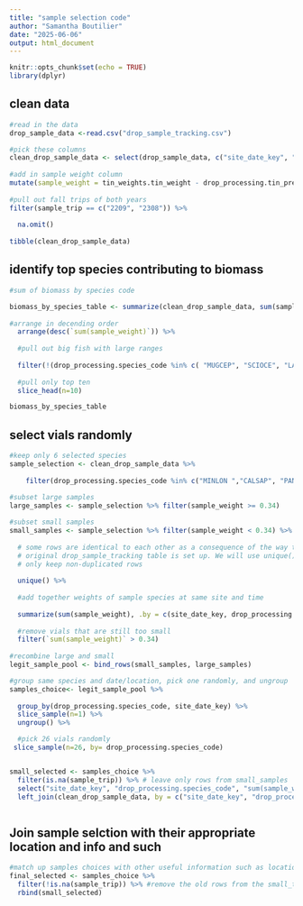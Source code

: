 ```yaml
---
title: "sample selection code"
author: "Samantha Boutilier"
date: "2025-06-06"
output: html_document
---
```


```r
knitr::opts_chunk$set(echo = TRUE)
library(dplyr)
```


## clean data 
```r
#read in the data 
drop_sample_data <-read.csv("drop_sample_tracking.csv") 

#pick these columns
clean_drop_sample_data <- select(drop_sample_data, c("site_date_key", "sample_trip", "drop_processing.species_code","drop_processing.tin_preweight", "tin_weights.tin_weight", "final_vial", "grinding_inventory.box_code", "grinding_inventory.box_position" )) %>%
  
#add in sample weight column
mutate(sample_weight = tin_weights.tin_weight - drop_processing.tin_preweight) %>%
  
#pull out fall trips of both years
filter(sample_trip == c("2209", "2308")) %>%
  
  na.omit() 
  
tibble(clean_drop_sample_data)
```


## identify top species contributing to biomass 
```r

#sum of biomass by species code

biomass_by_species_table <- summarize(clean_drop_sample_data, sum(sample_weight), .by = drop_processing.species_code) %>%
  
#arrange in decending order
  arrange(desc(`sum(sample_weight)`)) %>%
  
  #pull out big fish with large ranges 
  
  filter(!(drop_processing.species_code %in% c( "MUGCEP", "SCIOCE", "LAGRHO"))) %>%
  
  #pull only top ten
  slice_head(n=10)

biomass_by_species_table


```




## select vials randomly ##
```r

#keep only 6 selected species
sample_selection <- clean_drop_sample_data %>%
  
    filter(drop_processing.species_code %in% c("MINLON ","CALSAP", "PANOBE", "PENSETS", "PALSP", "FUNGRA"))
      
#subset large samples
large_samples <- sample_selection %>% filter(sample_weight >= 0.34)

#subset small samples
small_samples <- sample_selection %>% filter(sample_weight < 0.34) %>%
  
  # some rows are identical to each other as a consequence of the way the 
  # original drop_sample_tracking table is set up. We will use unique() to 
  # only keep non-duplicated rows
  
  unique() %>% 
  
  #add together weights of sample species at same site and time
  
  summarize(sum(sample_weight), .by = c(site_date_key, drop_processing.species_code))%>%
  
  #remove vials that are still too small
  filter(`sum(sample_weight)` > 0.34)
  
#recombine large and small
legit_sample_pool <- bind_rows(small_samples, large_samples)

#group same species and date/location, pick one randomly, and ungroup
samples_choice<- legit_sample_pool %>%
  
  group_by(drop_processing.species_code, site_date_key) %>%
  slice_sample(n=1) %>%
  ungroup() %>%

  #pick 26 vials randomly
 slice_sample(n=26, by= drop_processing.species_code) 


small_selected <- samples_choice %>%  
  filter(is.na(sample_trip)) %>% # leave only rows from small_samples
  select("site_date_key", "drop_processing.species_code", "sum(sample_weight)")  %>% #clean it up
  left_join(clean_drop_sample_data, by = c("site_date_key", "drop_processing.species_code")) # left join with drop sample data so we get all vials for each site/species



```

## Join sample selction with their appropriate location and info and such ##
```r
#match up samples choices with other useful information such as location etc
final_selected <- samples_choice %>% 
  filter(!is.na(sample_trip)) %>% #remove the old rows from the small_table
  rbind(small_selected) 

```

